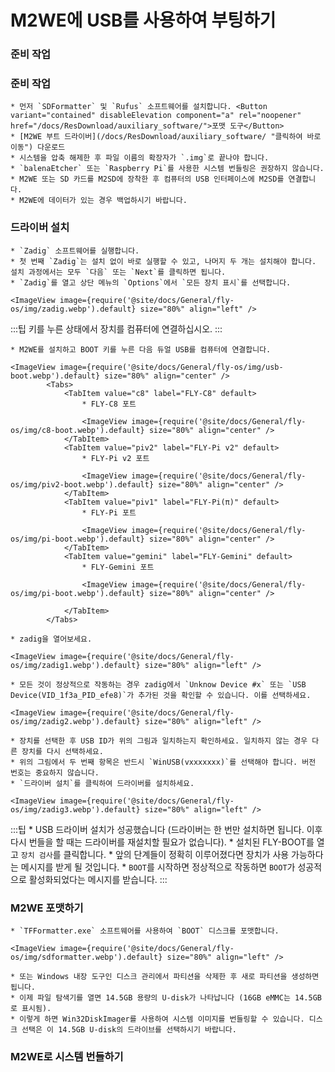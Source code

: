 
# M2WE에 USB를 사용하여 부팅하기

### 준비 작업

### 준비 작업

    * 먼저 `SDFormatter` 및 `Rufus` 소프트웨어를 설치합니다. <Button variant="contained" disableElevation component="a" rel="noopener" href="/docs/ResDownload/auxiliary_software/">포맷 도구</Button>
    * [M2WE 부트 드라이버](/docs/ResDownload/auxiliary_software/ "클릭하여 바로 이동") 다운로드
    * 시스템을 압축 해제한 후 파일 이름의 확장자가 `.img`로 끝나야 합니다.
    * `balenaEtcher` 또는 `Raspberry Pi`를 사용한 시스템 번들링은 권장하지 않습니다.
    * M2WE 또는 SD 카드를 M2SD에 장착한 후 컴퓨터의 USB 인터페이스에 M2SD를 연결합니다.
    * M2WE에 데이터가 있는 경우 백업하시기 바랍니다.

### 드라이버 설치

    * `Zadig` 소프트웨어를 실행합니다.
    * 첫 번째 `Zadig`는 설치 없이 바로 실행할 수 있고, 나머지 두 개는 설치해야 합니다. 설치 과정에서는 모두 `다음` 또는 `Next`를 클릭하면 됩니다.
    * `Zadig`를 열고 상단 메뉴의 `Options`에서 `모든 장치 표시`를 선택합니다.

    <ImageView image={require('@site/docs/General/fly-os/img/zadig.webp').default} size="80%" align="left" />

:::팁
키를 누른 상태에서 장치를 컴퓨터에 연결하십시오.
:::

    * M2WE를 설치하고 BOOT 키를 누른 다음 듀얼 USB를 컴퓨터에 연결합니다.

    <ImageView image={require('@site/docs/General/fly-os/img/usb-boot.webp').default} size="80%" align="center" />
            <Tabs>
                <TabItem value="c8" label="FLY-C8" default>
                    * FLY-C8 포트

                    <ImageView image={require('@site/docs/General/fly-os/img/c8-boot.webp').default} size="80%" align="center" />
                </TabItem>
                <TabItem value="piv2" label="FLY-Pi v2" default>
                    * FLY-Pi v2 포트

                    <ImageView image={require('@site/docs/General/fly-os/img/piv2-boot.webp').default} size="80%" align="center" />
                </TabItem>
                <TabItem value="piv1" label="FLY-Pi(π)" default>
                    * FLY-Pi 포트

                    <ImageView image={require('@site/docs/General/fly-os/img/pi-boot.webp').default} size="80%" align="center" />
                </TabItem>
                <TabItem value="gemini" label="FLY-Gemini" default>
                    * FLY-Gemini 포트

                    <ImageView image={require('@site/docs/General/fly-os/img/pi-boot.webp').default} size="80%" align="center" />

                </TabItem>
            </Tabs>

    * zadig을 열어보세요.

    <ImageView image={require('@site/docs/General/fly-os/img/zadig1.webp').default} size="80%" align="left" />

    * 모든 것이 정상적으로 작동하는 경우 zadig에서 `Unknow Device #x` 또는 `USB Device(VID_1f3a_PID_efe8)`가 추가된 것을 확인할 수 있습니다. 이를 선택하세요.

    <ImageView image={require('@site/docs/General/fly-os/img/zadig2.webp').default} size="80%" align="left" />

    * 장치를 선택한 후 USB ID가 위의 그림과 일치하는지 확인하세요. 일치하지 않는 경우 다른 장치를 다시 선택하세요.
    * 위의 그림에서 두 번째 항목은 반드시 `WinUSB(vxxxxxxx)`를 선택해야 합니다. 버전 번호는 중요하지 않습니다.
    * `드라이버 설치`를 클릭하여 드라이버를 설치하세요.

    <ImageView image={require('@site/docs/General/fly-os/img/zadig3.webp').default} size="80%" align="left" />
:::팁
    * USB 드라이버 설치가 성공했습니다 (드라이버는 한 번만 설치하면 됩니다. 이후 다시 번들을 할 때는 드라이버를 재설치할 필요가 없습니다).
    * 설치된 FLY-BOOT를 열고 `장치 검사`를 클릭합니다.
    * 앞의 단계들이 정확히 이루어졌다면 장치가 사용 가능하다는 메시지를 받게 될 것입니다.
    * `BOOT`를 시작하면 정상적으로 작동하면 `BOOT`가 성공적으로 활성화되었다는 메시지를 받습니다.
:::
### M2WE 포맷하기

    * `TFFormatter.exe` 소프트웨어를 사용하여 `BOOT` 디스크를 포맷합니다.

    <ImageView image={require('@site/docs/General/fly-os/img/sdformatter.webp').default} size="80%" align="left" />

    * 또는 Windows 내장 도구인 디스크 관리에서 파티션을 삭제한 후 새로 파티션을 생성하면 됩니다.
    * 이제 파일 탐색기를 열면 14.5GB 용량의 U-disk가 나타납니다 (16GB eMMC는 14.5GB로 표시됨).
    * 이렇게 하면 Win32DiskImager를 사용하여 시스템 이미지를 번들링할 수 있습니다. 디스크 선택은 이 14.5GB U-disk의 드라이브를 선택하시기 바랍니다.

### M2WE로 시스템 번들하기

<FALSH />
